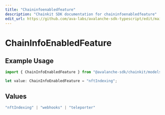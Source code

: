 ```yaml
---
title: "Chaininfoenabledfeature"
description: "Chainkit SDK documentation for chaininfoenabledfeature"
edit_url: https://github.com/ava-labs/avalanche-sdk-typescript/edit/main/chainkit/docs/models/components/chaininfoenabledfeature.md
---
```


# ChainInfoEnabledFeature

## Example Usage

```typescript
import { ChainInfoEnabledFeature } from "@avalanche-sdk/chainkit/models/components";

let value: ChainInfoEnabledFeature = "nftIndexing";
```

## Values

```typescript
"nftIndexing" | "webhooks" | "teleporter"
```
